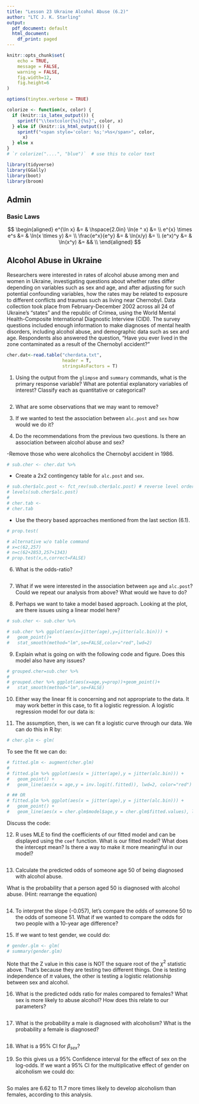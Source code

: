 ```yaml
---
title: "Lesson 23 Ukraine Alcohol Abuse (6.2)"
author: "LTC J. K. Starling"
output:
  pdf_document: default
  html_document:
    df_print: paged
---
```



```r
knitr::opts_chunk$set(
	echo = TRUE,
	message = FALSE,
	warning = FALSE,
	fig.width=12, 
	fig.height=6
)

options(tinytex.verbose = TRUE)

colorize <- function(x, color) {
  if (knitr::is_latex_output()) {
    sprintf("\\textcolor{%s}{%s}", color, x)
  } else if (knitr::is_html_output()) {
    sprintf("<span style='color: %s;'>%s</span>", color, 
      x)
  } else x
}
# `r colorize("....", "blue")`  # use this to color text
```


```r
library(tidyverse)
library(GGally)
library(boot)
library(broom)

```

## Admin

### Basic Laws


$$
\begin{aligned}
e^{\ln x}       &=    & \hspace{2.0in} 
\ln(e ^ x) &=      \\
e^{x} \times e^s &=    &  
\ln(x \times y) &=      \\
\frac{e^x}{e^y} &=    & 
\ln(x/y)        &=     \\
(e^x)^y &=    & 
\ln(x^y)        &=    && \\
\end{aligned}
$$

## Alcohol Abuse in Ukraine

Researchers were interested in rates of alcohol abuse among men and women in Ukraine, investigating questions about whether rates differ depending on variables such as sex and age, and after adjusting for such potential confounding variables, how the rates may be related to exposure to different conflicts and traumas such as living near Chernobyl.
Data collection took place from February-December 2002 across all 24 of Ukraine’s "states" and the republic of Crimea, using the World Mental Health-Composite International Diagnostic Interview (CIDI). The survey questions included enough information to make diagnoses of mental health disorders, including alcohol abuse, and demographic data such as sex and age. Respondents also answered the question, "Have you ever lived in the zone contaminated as a result of the Chernobyl accident?"

```r
cher.dat<-read.table("cherdata.txt", 
                     header = T, 
                     stringsAsFactors = T)
```

(1) Using the output from the `glimpse` and `summary` commands, what is the primary response variable? What are potential explanatory variables of interest?  Classify each as quantitative or categorical? 

```r
 
```



\vspace{.25in}


(2) What are some observations that we may want to remove? 


\vspace{.25in}


(3) If we wanted to test the association between `alc.post` and `sex` how would we do it? 


\vspace{.25in}


(4) Do the recommendations from the previous two questions.  Is there an association between alcohol abuse and sex?

-Remove those who were alcoholics \textit{before}  the Chernobyl accident in 1986. 
```r
# sub.cher <- cher.dat %>%  
```

- Create a 2x2 contingency table for `alc.post` and `sex`. 
```r
# sub.cher$alc.post <- fct_rev(sub.cher$alc.post) # reverse level order 
# levels(sub.cher$alc.post)
# 
# cher.tab <- 
# cher.tab
```

- Use the theory based approaches mentioned from the last section (\S 6.1).
```r
# prop.test( 

# alternative w/o table command
# x=c(62,257)
# n=c(62+2853,257+1343)
# prop.test(x,n,correct=FALSE)
```


\vspace{.25in}


(6)  What is the odds-ratio?

```r
 
```


\vspace{0.5in}







(7) What if we were interested in the association between `age` and `alc.post`?  Could we repeat our analysis from above?  What would we  have to do?



\vspace{0.5in}

(8) Perhaps we want to take a model based approach.  Looking at the plot, are there issues using a linear model here?   


```r
# sub.cher <- sub.cher %>%  

# sub.cher %>% ggplot(aes(x=jitter(age),y=jitter(alc.bin))) + 
#   geom_point()+
#   stat_smooth(method="lm",se=FALSE,color="red",lwd=2)
```

\vspace{0.25 in}



(9) Explain what is going on with the following code and figure. Does this model also have any issues? 

```r
# grouped.cher=sub.cher %>%  
# 
# grouped.cher %>% ggplot(aes(x=age,y=prop))+geom_point()+
#   stat_smooth(method="lm",se=FALSE)
```


\vspace{0.25 in}


(10) Either way the linear fit is concerning and not appropriate to the data.  It may work better in this case, to fit a logistic regression.  A logistic regression model for our data is:


\vspace{0.25in}


(11) The assumption, then, is we can fit a logistic curve through our data.  We can do this in R by: 

```r
# cher.glm <- glm( 
```

To see the fit we can do:

```r
# fitted.glm <- augment(cher.glm)
# 
# fitted.glm %>% ggplot(aes(x = jitter(age),y = jitter(alc.bin))) +
#   geom_point() +
#   geom_line(aes(x = age,y = inv.logit(.fitted)), lwd=2, color="red")

# ## OR 
# fitted.glm %>% ggplot(aes(x = jitter(age),y = jitter(alc.bin))) +
#   geom_point() +
#   geom_line(aes(x = cher.glm$model$age,y = cher.glm$fitted.values), lwd=2, color="red")
```
Discuss the code:


\vspace{0.15in}




(12) R uses MLE to find the coefficients of our fitted model and can be displayed using the `coef` function. What is our fitted model? What does the intercept mean? Is there a way to make it more meaningful in our model? 

```r
 
```


\vspace{0.25in}



(13) Calculate the predicted odds of someone age 50 of being diagnosed with alcohol abuse. 

What is the probability that a person aged 50 is diagnosed with alcohol abuse. (Hint: rearrange the equation)

```r

```

\vspace{.25in}



(14) To interpret the slope (-0.057), let's compare the odds of someone 50 to the odds of someone 51. What if we wanted to compare the odds for two people with a 10-year age difference? 



\vspace{.25in}



(15) If we want to test gender, we could do:

```r
# gender.glm <- glm( 
# summary(gender.glm)
```

Note that the Z value in this case is NOT the square root of the $\chi^2$ statistic above.  That's because they are testing two different things.  One is testing independence of $\pi$ values, the other is testing a logistic relationship between sex and alcohol.



(16) What is the predicted odds ratio for males compared to females?  What sex is more likely to abuse alcohol? How does this relate to our parameters? 

```r

```




\vspace{1.in}

(17) What is the probability a male is diagnosed with alcoholism?  What is the probability a female is diagnosed?

```r

```

\vspace{0.25in}



(18) What is a 95\% CI for $\beta_{sex}$?


\vspace{.25in}


(19) So this gives us a 95\% Confidence interval for the effect of sex on the log-odds.  If we want a 95\% CI for the multiplicative effect of gender on alcoholism we could do:

```r
 
```

So males are 6.62 to 11.7 more times likely to develop alcoholism than females, according to this analysis.